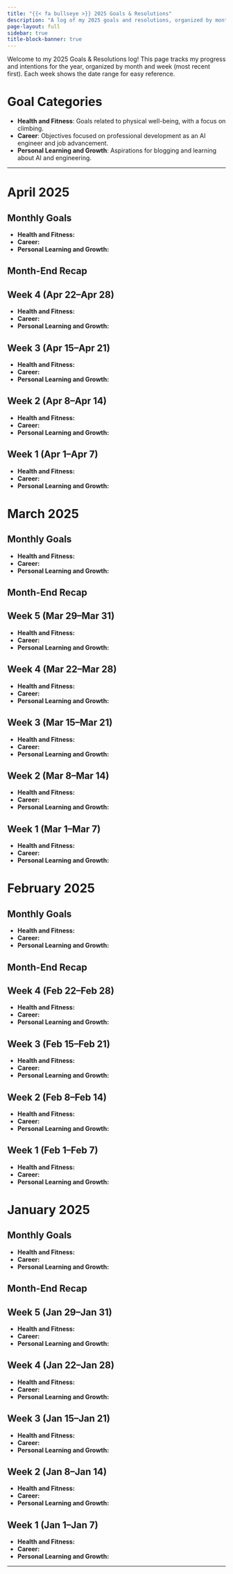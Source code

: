 ```yaml
---
title: "{{< fa bullseye >}} 2025 Goals & Resolutions"
description: "A log of my 2025 goals and resolutions, organized by month and week (most recent first)."
page-layout: full
sidebar: true
title-block-banner: true
---
```


Welcome to my 2025 Goals & Resolutions log! This page tracks my progress and intentions for the year, organized by month and week (most recent first). Each week shows the date range for easy reference.

# Goal Categories

- **Health and Fitness**: Goals related to physical well-being, with a focus on climbing.
- **Career**: Objectives focused on professional development as an AI engineer and job advancement.
- **Personal Learning and Growth**: Aspirations for blogging and learning about AI and engineering.

---

# April 2025

## Monthly Goals
- **Health and Fitness:** <!-- Set your climbing and fitness goals for April here -->
- **Career:** <!-- Set your AI engineering career goals for April here -->
- **Personal Learning and Growth:** <!-- Set your blogging and AI learning goals for April here -->

## Month-End Recap
<!-- At the end of April, write your recap of goal achievements here -->

## Week 4 (Apr 22–Apr 28)
- **Health and Fitness:** <!-- Add your health and fitness goals or progress for this week here -->
- **Career:** <!-- Add your career goals or progress for this week here -->
- **Personal Learning and Growth:** <!-- Add your personal learning and growth goals or progress for this week here -->

## Week 3 (Apr 15–Apr 21)
- **Health and Fitness:** <!-- Add your health and fitness goals or progress for this week here -->
- **Career:** <!-- Add your career goals or progress for this week here -->
- **Personal Learning and Growth:** <!-- Add your personal learning and growth goals or progress for this week here -->

## Week 2 (Apr 8–Apr 14)
- **Health and Fitness:** <!-- Add your health and fitness goals or progress for this week here -->
- **Career:** <!-- Add your career goals or progress for this week here -->
- **Personal Learning and Growth:** <!-- Add your personal learning and growth goals or progress for this week here -->

## Week 1 (Apr 1–Apr 7)
- **Health and Fitness:** <!-- Add your health and fitness goals or progress for this week here -->
- **Career:** <!-- Add your career goals or progress for this week here -->
- **Personal Learning and Growth:** <!-- Add your personal learning and growth goals or progress for this week here -->

# March 2025

## Monthly Goals
- **Health and Fitness:** <!-- Set your climbing and fitness goals for March here -->
- **Career:** <!-- Set your AI engineering career goals for March here -->
- **Personal Learning and Growth:** <!-- Set your blogging and AI learning goals for March here -->

## Month-End Recap
<!-- At the end of March, write your recap of goal achievements here -->

## Week 5 (Mar 29–Mar 31)
- **Health and Fitness:** <!-- Add your health and fitness goals or progress for this week here -->
- **Career:** <!-- Add your career goals or progress for this week here -->
- **Personal Learning and Growth:** <!-- Add your personal learning and growth goals or progress for this week here -->

## Week 4 (Mar 22–Mar 28)
- **Health and Fitness:** <!-- Add your health and fitness goals or progress for this week here -->
- **Career:** <!-- Add your career goals or progress for this week here -->
- **Personal Learning and Growth:** <!-- Add your personal learning and growth goals or progress for this week here -->

## Week 3 (Mar 15–Mar 21)
- **Health and Fitness:** <!-- Add your health and fitness goals or progress for this week here -->
- **Career:** <!-- Add your career goals or progress for this week here -->
- **Personal Learning and Growth:** <!-- Add your personal learning and growth goals or progress for this week here -->

## Week 2 (Mar 8–Mar 14)
- **Health and Fitness:** <!-- Add your health and fitness goals or progress for this week here -->
- **Career:** <!-- Add your career goals or progress for this week here -->
- **Personal Learning and Growth:** <!-- Add your personal learning and growth goals or progress for this week here -->

## Week 1 (Mar 1–Mar 7)
- **Health and Fitness:** <!-- Add your health and fitness goals or progress for this week here -->
- **Career:** <!-- Add your career goals or progress for this week here -->
- **Personal Learning and Growth:** <!-- Add your personal learning and growth goals or progress for this week here -->

# February 2025

## Monthly Goals
- **Health and Fitness:** <!-- Set your climbing and fitness goals for February here -->
- **Career:** <!-- Set your AI engineering career goals for February here -->
- **Personal Learning and Growth:** <!-- Set your blogging and AI learning goals for February here -->

## Month-End Recap
<!-- At the end of February, write your recap of goal achievements here -->

## Week 4 (Feb 22–Feb 28)
- **Health and Fitness:** <!-- Add your health and fitness goals or progress for this week here -->
- **Career:** <!-- Add your career goals or progress for this week here -->
- **Personal Learning and Growth:** <!-- Add your personal learning and growth goals or progress for this week here -->

## Week 3 (Feb 15–Feb 21)
- **Health and Fitness:** <!-- Add your health and fitness goals or progress for this week here -->
- **Career:** <!-- Add your career goals or progress for this week here -->
- **Personal Learning and Growth:** <!-- Add your personal learning and growth goals or progress for this week here -->

## Week 2 (Feb 8–Feb 14)
- **Health and Fitness:** <!-- Add your health and fitness goals or progress for this week here -->
- **Career:** <!-- Add your career goals or progress for this week here -->
- **Personal Learning and Growth:** <!-- Add your personal learning and growth goals or progress for this week here -->

## Week 1 (Feb 1–Feb 7)
- **Health and Fitness:** <!-- Add your health and fitness goals or progress for this week here -->
- **Career:** <!-- Add your career goals or progress for this week here -->
- **Personal Learning and Growth:** <!-- Add your personal learning and growth goals or progress for this week here -->

# January 2025

## Monthly Goals
- **Health and Fitness:** <!-- Set your climbing and fitness goals for January here -->
- **Career:** <!-- Set your AI engineering career goals for January here -->
- **Personal Learning and Growth:** <!-- Set your blogging and AI learning goals for January here -->

## Month-End Recap
<!-- At the end of January, write your recap of goal achievements here -->

## Week 5 (Jan 29–Jan 31)
- **Health and Fitness:** <!-- Add your health and fitness goals or progress for this week here -->
- **Career:** <!-- Add your career goals or progress for this week here -->
- **Personal Learning and Growth:** <!-- Add your personal learning and growth goals or progress for this week here -->

## Week 4 (Jan 22–Jan 28)
- **Health and Fitness:** <!-- Add your health and fitness goals or progress for this week here -->
- **Career:** <!-- Add your career goals or progress for this week here -->
- **Personal Learning and Growth:** <!-- Add your personal learning and growth goals or progress for this week here -->

## Week 3 (Jan 15–Jan 21)
- **Health and Fitness:** <!-- Add your health and fitness goals or progress for this week here -->
- **Career:** <!-- Add your career goals or progress for this week here -->
- **Personal Learning and Growth:** <!-- Add your personal learning and growth goals or progress for this week here -->

## Week 2 (Jan 8–Jan 14)
- **Health and Fitness:** <!-- Add your health and fitness goals or progress for this week here -->
- **Career:** <!-- Add your career goals or progress for this week here -->
- **Personal Learning and Growth:** <!-- Add your personal learning and growth goals or progress for this week here -->

## Week 1 (Jan 1–Jan 7)
- **Health and Fitness:** <!-- Add your health and fitness goals or progress for this week here -->
- **Career:** <!-- Add your career goals or progress for this week here -->
- **Personal Learning and Growth:** <!-- Add your personal learning and growth goals or progress for this week here -->

---